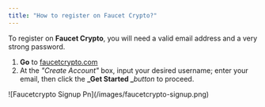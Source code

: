 ```yaml
---
title: "How to register on Faucet Crypto?"
---
```


To register on **Faucet Crypto**, you will need a valid email address and a very strong password.

1. **Go** to [faucetcrypto.com](http://faucetcrypto.com)
2. At the _"Create Account"_ box, input your desired username; enter your email, then click the **_Get Started _**_button_ to proceed.

<Frame>
  ![Faucetcrypto Signup Pn](/images/faucetcrypto-signup.png)
</Frame>